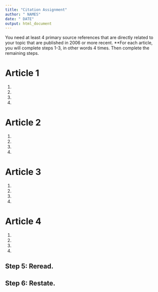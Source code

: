 ```yaml
---
title: "Citation Assignment"
author: " NAMES"
date: " DATE"
output: html_document
---
```


You need at least 4 primary source references that are directly related to your topic that are published in 2006 or more recent. 
**For each article, you will complete steps 1-3, in other words 4 times. Then complete the remaining steps.

# Article 1

1. 

2. 

3. 

4.



# Article 2

1.

2. 

3. 

4.


# Article 3

1.

2. 

3. 

4.


# Article 4

1. 

2. 

3. 

4.


## Step 5: Reread. 



## Step 6: Restate. 


